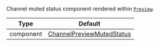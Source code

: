 Channel muted status component rendered within [`Preview`](../../../../ui-components/channel-list/channel-preview-messenger.mdx).

| Type      | Default                                                                                              |
| --------- | ---------------------------------------------------------------------------------------------------- |
| component | [ChannelPreviewMutedStatus](../../../../ui-components/channel-list/channel-preview-muted-status.mdx) |
